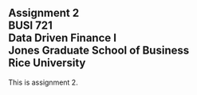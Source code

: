 ## Assignment 2<br>BUSI 721<br>Data Driven Finance I<br>Jones Graduate School of Business<br>Rice University<br>

This is assignment 2.